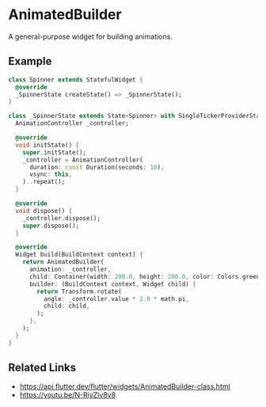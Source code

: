 
<Meta of={AnimatedBuilderStories} />

# AnimatedBuilder

A general-purpose widget for building animations.

<YouTubeVideoPlayer videoId="N-RiyZlv8v8" />

## Example

```dart liveslice=AnimatedBuilder height=400px
class Spinner extends StatefulWidget {
  @override
  _SpinnerState createState() => _SpinnerState();
}

class _SpinnerState extends State<Spinner> with SingleTickerProviderStateMixin {
  AnimationController _controller;

  @override
  void initState() {
    super.initState();
    _controller = AnimationController(
      duration: const Duration(seconds: 10),
      vsync: this,
    )..repeat();
  }

  @override
  void dispose() {
    _controller.dispose();
    super.dispose();
  }

  @override
  Widget build(BuildContext context) {
    return AnimatedBuilder(
      animation: _controller,
      child: Container(width: 200.0, height: 200.0, color: Colors.green),
      builder: (BuildContext context, Widget child) {
        return Transform.rotate(
          angle: _controller.value * 2.0 * math.pi,
          child: child,
        );
      },
    );
  }
}
```

## Related Links

- https://api.flutter.dev/flutter/widgets/AnimatedBuilder-class.html
- https://youtu.be/N-RiyZlv8v8
